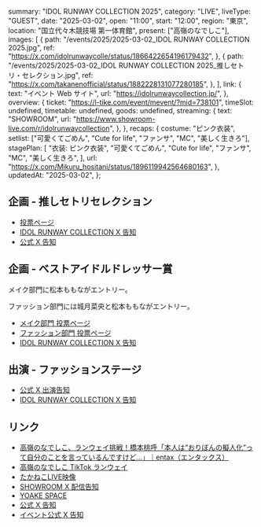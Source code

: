   summary: "IDOL RUNWAY COLLECTION 2025",
  category: "LIVE",
  liveType: "GUEST",
  date: "2025-03-02",
  open: "11:00",
  start: "12:00",
  region: "東京",
  location: "国立代々木競技場 第一体育館",
  present: ["高嶺のなでしこ"],
  images: [
    {
      path: "/events/2025/2025-03-02_IDOL RUNWAY COLLECTION 2025.jpg",
      ref: "https://x.com/idolrunwaycolle/status/1866422654196179432",
    },
    {
      path: "/events/2025/2025-03-02_IDOL RUNWAY COLLECTION 2025_推しセトリ・セレクション.jpg",
      ref: "https://x.com/takanenofficial/status/1882228131077280185",
    },
  ],
  link: {
    text: "イベント Web サイト",
    url: "https://idolrunwaycollection.jp/",
  },
  overview: {
    ticket: "https://l-tike.com/event/mevent/?mid=738101",
    timeSlot: undefined,
    timetable: undefined,
    goods: undefined,
    streaming: {
      text: "SHOWROOM",
      url: "https://www.showroom-live.com/r/idolrunwaycollection",
    },
  },
  recaps: {
    costume: "ピンク衣装",
    setlist: ["可愛くてごめん", "Cute for life", "ファンサ", "MC", "美しく生きろ"],
    stagePlan: [
      "衣装: ピンク衣装",
      "可愛くてごめん",
      "Cute for life",
      "ファンサ",
      "MC",
      "美しく生きろ",
    ],
    url: "https://x.com/Mikuru_hositani/status/1896119942564680163",
  },
  updatedAt: "2025-03-02",
};

## 企画 - 推しセトリセレクション

- [投票ページ](https://yoake-space.jp/ja/contest/C00041)
- [IDOL RUNWAY COLLECTION X 告知](https://x.com/idolrunwaycolle/status/1882225593892381013)
- [公式 X 告知](https://x.com/takanenofficial/status/1882228131077280185)

## 企画 - ベストアイドルドレッサー賞

メイク部門に松本ももながエントリー。

ファッション部門には城月菜央と松本ももながエントリー。

- [メイク部門 投票ページ](https://yoake-space.jp/ja/contest/C00044)
- [ファッション部門 投票ページ](https://yoake-space.jp/ja/contest/C00045)
- [IDOL RUNWAY COLLECTION X 告知](https://x.com/idolrunwaycolle/status/1882229608193671559)

## 出演 - ファッションステージ

- [公式 X 出演告知](https://x.com/takanenofficial/status/1889974042435928362)
- [IDOL RUNWAY COLLECTION X 告知](https://x.com/idolrunwaycolle/status/1889965115761729672)

## リンク

- [高嶺のなでしこ、ランウェイ挑戦！橋本桃呼「本人は“おりぼんの擬人化”って自分のことを言っているんですけど…」｜entax（エンタックス）](https://www.entax.news/post/202503211900.html)
- [高嶺のなでしこ TikTok ランウェイ](https://www.tiktok.com/@takanenofficial/video/7477156686470434055)
- [たかねこLIVE映像](https://x.com/takanenofficial/status/1896093951855378581)
- [SHOWROOM X 配信告知](https://x.com/SHOWROOM_jp/status/1896017616684343757)
- [YOAKE SPACE](https://yoake-space.jp)
- [公式 X 告知](https://x.com/takanenofficial/status/1866423903431819731)
- [イベント公式 X 告知](https://x.com/idolrunwaycolle/status/1866422654196179432)
